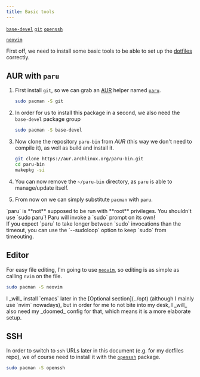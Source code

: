 ```yaml
---
title: Basic tools
---
```



<CardGrid>
<Card title="Required" icon="puzzle">

[`base-devel`](https://archlinux.org/packages/core/any/base-devel/)
[`git`](https://archlinux.org/packages/extra/x86_64/git/)
[`openssh`](https://archlinux.org/packages/core/x86_64/openssh/)

</Card>
<Card title="Optional" icon="puzzle">

[`neovim`](https://archlinux.org/packages/extra/x86_64/neovim/)

</Card>
</CardGrid>

First off, we need to install some basic tools to be able to set up the [dotfiles](./dotter) correctly.

## AUR with `paru`

<Steps>

1. First install `git`, so we can grab an [AUR](https://aur.archlinux.org) helper named [`paru`](https://github.com/morganamilo/paru).

   ```sh
   sudo pacman -S git
   ```

2. In order for us to install this package in a second, we also need the `base-devel` package group

   ```sh
   sudo pacman -S base-devel
   ```

3. Now clone the repository `paru-bin` from _AUR_ (this way we don't need to compile it),
   as well as build and install it.

   ```sh
   git clone https://aur.archlinux.org/paru-bin.git
   cd paru-bin
   makepkg -si
   ```

4. You can now remove the `~/paru-bin` directory, as `paru` is able to manage/update itself.

5. From now on we can simply substitute `pacman` with `paru`.

</Steps>

<Aside type="caution">
  `paru` is **not** supposed to be run with **root** privileges. You shouldn't
  use `sudo paru`! Paru will invoke a `sudo` prompt on its own!

  <Aside type="tip">
    If you expect `paru` to take longer between `sudo` invocations than the timeout,
    you can use the `--sudoloop` option to keep `sudo` from timeouting.
  </Aside>
</Aside>

## Editor

For easy file editing, I'm going to use [`neovim`](https://neovim.io), so editing is as simple as calling `nvim` on the file.

```sh
sudo pacman -S neovim
```

<Aside>
  I _will_ install `emacs` later in the [Optional section](../opt) (although I
  mainly use `nvim` nowadays), but in order for me to not bite into my desk, I
  _will_ also need my _doomed_ config for that, which means it is a more
  elaborate setup.
</Aside>

## SSH

In order to switch to `ssh` URLs later in this document (e.g. for my dotfiles repo),
we of course need to install it with the [`openssh`](https://archlinux.org/packages/core/x86_64/openssh/) package.

```sh
sudo pacman -S openssh
```
